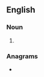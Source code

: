 {{also|E-tools}}
==English==

===Noun===
{{head|en|noun form}}

# {{plural of|e-tool|lang=en}}

===Anagrams===
* {{anagrams|en|a=eloost|Sotelo|stoole}}